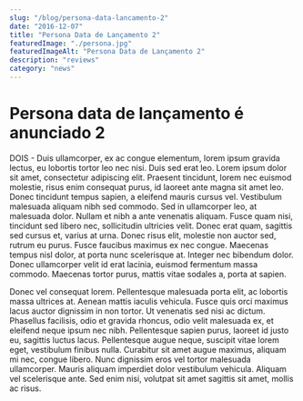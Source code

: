 ```yaml
---
slug: "/blog/persona-data-lancamento-2"
date: "2016-12-07"
title: "Persona Data de Lançamento 2"
featuredImage: "./persona.jpg"
featuredImageAlt: "Persona Data de Lançamento 2"
description: "reviews"
category: "news"
---
```


# Persona data de lançamento é anunciado 2

DOIS - Duis ullamcorper, ex ac congue elementum, lorem ipsum gravida lectus, eu lobortis tortor leo nec nisi. Duis sed erat leo. Lorem ipsum dolor sit amet, consectetur adipiscing elit. Praesent tincidunt, lorem nec euismod molestie, risus enim consequat purus, id laoreet ante magna sit amet leo. Donec tincidunt tempus sapien, a eleifend mauris cursus vel. Vestibulum malesuada aliquam nibh sed commodo. Sed in ullamcorper leo, at malesuada dolor. Nullam et nibh a ante venenatis aliquam. Fusce quam nisi, tincidunt sed libero nec, sollicitudin ultricies velit. Donec erat quam, sagittis sed cursus et, varius at urna. Donec risus elit, molestie non auctor sed, rutrum eu purus. Fusce faucibus maximus ex nec congue. Maecenas tempus nisl dolor, at porta nunc scelerisque at. Integer nec bibendum dolor. Donec ullamcorper velit id erat lacinia, euismod fermentum massa commodo. Maecenas tortor purus, mattis vitae sodales a, porta at sapien.

Donec vel consequat lorem. Pellentesque malesuada porta elit, ac lobortis massa ultrices at. Aenean mattis iaculis vehicula. Fusce quis orci maximus lacus auctor dignissim in non tortor. Ut venenatis sed nisi ac dictum. Phasellus facilisis, odio et gravida rhoncus, odio velit malesuada ex, et eleifend neque ipsum nec nibh. Pellentesque sapien purus, laoreet id justo eu, sagittis luctus lacus. Pellentesque augue neque, suscipit vitae lorem eget, vestibulum finibus nulla. Curabitur sit amet augue maximus, aliquam mi nec, congue libero. Nunc dignissim eros vel tortor malesuada ullamcorper. Mauris aliquam imperdiet dolor vestibulum vehicula. Aliquam vel scelerisque ante. Sed enim nisi, volutpat sit amet sagittis sit amet, mollis ac risus.
